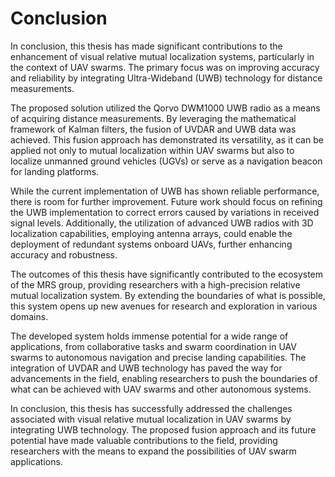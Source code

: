 # Conclusion

In conclusion, this thesis has made significant contributions to the enhancement of visual relative mutual localization systems, particularly in the context of UAV swarms. The primary focus was on improving accuracy and reliability by integrating Ultra-Wideband (UWB) technology for distance measurements.

The proposed solution utilized the Qorvo DWM1000 UWB radio as a means of acquiring distance measurements. By leveraging the mathematical framework of Kalman filters, the fusion of UVDAR and UWB data was achieved. This fusion approach has demonstrated its versatility, as it can be applied not only to mutual localization within UAV swarms but also to localize unmanned ground vehicles (UGVs) or serve as a navigation beacon for landing platforms.

While the current implementation of UWB has shown reliable performance, there is room for further improvement. Future work should focus on refining the UWB implementation to correct errors caused by variations in received signal levels. Additionally, the utilization of advanced UWB radios with 3D localization capabilities, employing antenna arrays, could enable the deployment of redundant systems onboard UAVs, further enhancing accuracy and robustness.

The outcomes of this thesis have significantly contributed to the ecosystem of the MRS group, providing researchers with a high-precision relative mutual localization system. By extending the boundaries of what is possible, this system opens up new avenues for research and exploration in various domains.

The developed system holds immense potential for a wide range of applications, from collaborative tasks and swarm coordination in UAV swarms to autonomous navigation and precise landing capabilities. The integration of UVDAR and UWB technology has paved the way for advancements in the field, enabling researchers to push the boundaries of what can be achieved with UAV swarms and other autonomous systems.

In conclusion, this thesis has successfully addressed the challenges associated with visual relative mutual localization in UAV swarms by integrating UWB technology. The proposed fusion approach and its future potential have made valuable contributions to the field, providing researchers with the means to expand the possibilities of UAV swarm applications.